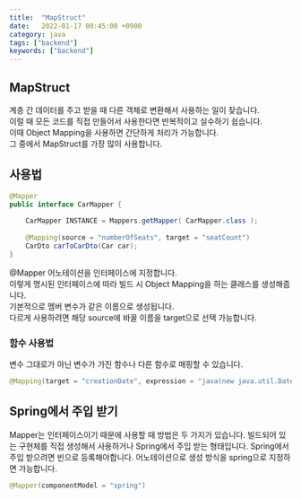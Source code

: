 ```yaml
---
title:  "MapStruct"
date:   2022-01-17 00:45:00 +0900
category: java
tags: ["backend"]
keywords: ["backend"]
---
```


## MapStruct
계층 간 데이터를 주고 받을 때 다른 객체로 변환해서 사용하는 일이 잦습니다.  
이럴 때 모든 코드를 직접 만들어서 사용한다면 반복적이고 실수하기 쉽습니다.  
이때 Object Mapping을 사용하면 간단하게 처리가 가능합니다.  
그 중에서 MapStruct를 가장 많이 사용합니다.  

## 사용법
```java
@Mapper 
public interface CarMapper {
 
    CarMapper INSTANCE = Mappers.getMapper( CarMapper.class ); 
 
    @Mapping(source = "numberOfSeats", target = "seatCount")
    CarDto carToCarDto(Car car); 
}
```
@Mapper 어노테이션을 인터페이스에 지정합니다.  
이렇게 명시된 인터페이스에 따라 빌드 시 Object Mapping을 하는 클래스를 생성해줍니다.  
기본적으로 멤버 변수가 같은 이름으로 생성됩니다.  
다르게 사용하려면 해당 source에 바꿀 이름을 target으로 선택 가능합니다.  

### 함수 사용법
변수 그대로가 아닌 변수가 가진 함수나 다른 함수로 매핑할 수 있습니다.    
```java
@Mapping(target = "creationDate", expression = "java(new java.util.Date())")
```

## Spring에서 주입 받기
Mapper는 인터페이스이기 때문에 사용할 때 방법은 두 가지가 있습니다.
빌드되어 있는 구현체를 직접 생성해서 사용하거나 Spring에서 주입 받는 형태입니다.
Spring에서 주입 받으려면 빈으로 등록해야합니다.
어노테이션으로 생성 방식을 spring으로 지정하면 가능합니다.
```java
@Mapper(componentModel = "spring")
```